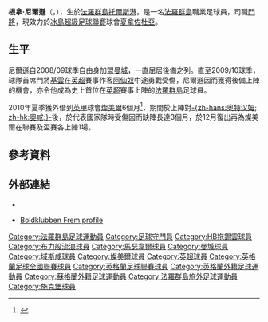 {{noteTA|G1=uefa|G2=英超
|T=zh-hans:贡纳尔·尼尔森;zh-hk:根拿·尼爾遜;zh-tw:貢納爾·尼爾森;
|1=zh-hans:尼尔森;zh-hk:尼爾遜;zh-tw:尼爾森;
|2=zh-hans:贡纳尔;zh-hk:根拿;zh-tw:貢納爾;
|3=zh-hans:特兰米尔; zh-hk:燦美爾;
}}
{{Football player infobox
| playername          = 根拿·尼爾遜<br />''Gunnar Nielsen''
| image               = File:FIFA WC-qualification 2014 - Austria vs Faroe Islands 2013-03-22 - Gunnar Nielsen 02.jpg
| image_size          = 220 px
| fullname            = Gunnar Nielsen
| nickname            = 
| dateofbirth         = {{birth date and age|1986|10|7}}
| cityofbirth         = [[托爾斯港|托爾斯港]]
| countryofbirth      = [[法羅群島|法羅群島]]
| height              = {{height|m=1.91}}
| currentclub = [[哈夫納夫約杜爾體操俱樂部|夏拿佐杜亞]]
| clubnumber = 1
| position = [[守門員|守門員]]
| youthyears1 = 
| youthclubs1 = [[HB拖錫雲|HB]]
| years1 = {{0|0000}}–2004
| clubs1 = [[HB拖錫雲|HB]]
| caps1 = 0
| goals1 = 0
| years2 = 2004–2007
| clubs2 = [[前進足球會|前進]]
| caps2 = 16
| goals2 = 0
| years3 = 2007–2009
| clubs3 = [[布力般流浪足球會|布力般流浪]]
| caps3 = 0
| goals3 = 0
| years4 = 2008
| clubs4 = → [[馬瑟韋爾足球會|馬瑟韋爾]] (外借)
| caps4 = 0
| goals4 = 0
| years5 = 2009–2012
| clubs5 = [[曼徹斯特城足球會|曼城]]
| caps5 = 1
| goals5 = 0
| years6 = 2009
| clubs6 = → [[域斯咸足球會|域斯咸]] (外借)
| caps6 = 4
| goals6 = 0
| years7 = 2010–2011
| clubs7 = → [[燦美爾流浪足球會|燦美爾]] (外借)
| caps7 = 2
| goals7 = 0
| years8 = 2013
| clubs8 = [[施克堡體育協會|施克堡]]
| caps8 = 8
| goals8 = 0
| years9 = 2013–2015
| clubs9 = [[馬瑟韋爾足球會|馬瑟韋爾]]
| caps9 = 19
| goals9 = 0
| years10 = 2015
| clubs10 = [[Stjarnan|Stjarnan]]
| caps10 = 20
| goals10 = 0
| years11 = 2016–
| clubs11 = [[哈夫納夫約杜爾體操俱樂部|夏拿佐杜亞]]
| caps11 = 68
| goals11 = 0
| nationalyears1 = 2001–2002
| nationalyears2 = 2002–2004
| nationalyears3 = 2007–2008
| nationalyears4 = 2009–
| nationalteam1 = [[法羅群島17歲以下國家足球隊|法羅群島U17]]
| nationalteam2 = [[法羅群島19歲以下國家足球隊|法羅群島U19]]
| nationalteam3 = [[法羅群島21歲以下國家足球隊|法羅群島U21]]
| nationalteam4 = [[法羅群島足球代表隊|法羅群島]]
| nationalcaps1 = 13
| nationalcaps2 = 8
| nationalcaps3 = 10
| nationalcaps4 = 57
| nationalgoals1 = 0
| nationalgoals2 = 0
| nationalgoals3 = 0
| nationalgoals4 = 0
| club-update = 00:10, 19 May 2019 (UTC)
| nationalteam-update = 00:10, 18 June 2018 (UTC)
}}
'''根拿·尼爾遜'''（{{lang-da|Gunnar Nielsen}}，{{bd|1986年|10月7日|catidx=Nielsen, Gunnar}}），生於[[法羅群島|法羅群島]][[托爾斯港|托爾斯港]]，是一名[[法羅群島|法羅群島]]職業足球員，司職[[門將|門將]]，現效力於[[冰島超級足球聯賽|冰島超級足球聯賽]]球會[[哈夫納夫約杜爾體操俱樂部|夏拿佐杜亞]]。

== 生平 ==
尼爾遜自2008/09球季自由身加盟[[曼城足球俱乐部|曼城]]，一直屈居後備之列。直至2009/10球季，球隊首席門將[[基雲|基雲]]在[[英超|英超]]賽事作客[[阿仙奴|阿仙奴]]中途勇戰受傷，尼爾遜因而獲得後備上陣的機會，亦令他成為史上首位在[[英超|英超]]賽事上陣的[[法羅群島|法羅群島]]足球員。

2010年夏季獲外借到[[英甲|英甲]]球會[[特兰米尔流浪者足球俱乐部|燦美爾]]6個月<ref>{{cite news |language=en |url=http://news.bbc.co.uk/sport2/hi/football/teams/t/tranmere_rovers/8843004.stm |title=Tranmere Rovers bring in keeper Gunnar Nielsen |publisher=[[BBC|BBC]] Sport |date=2010-07-22 |accessdate=2010-07-29 |archive-date=2010-08-24 |archive-url=https://web.archive.org/web/20100824155837/http://news.bbc.co.uk/sport2/hi/football/teams/t/tranmere_rovers/8843004.stm |dead-url=no }}</ref>，期間於上陣對[[奥尔德姆足球俱乐部|-{zh-hans:奥特汉姆; zh-hk:奧咸;}-]]後，於代表國家隊時受傷因而缺陣長達3個月，於12月復出再為燦美爾在聯賽及盃賽各上陣1場。

== 參考資料 ==
{{reflist}}

== 外部連結 ==
* {{soccerbase|id=46582|name=Gunnar Nielsen}}
* {{da icon}} [http://www.bkfrem.dk/default.asp?id=19&spillerid=46&todo=arkiv Boldklubben Frem profile]{{Wayback|url=http://www.bkfrem.dk/default.asp?id=19&spillerid=46&todo=arkiv |date=20070929090901 }}

{{DEFAULTSORT:Nielsen, Gunnar}}
[[Category:法羅群島足球運動員|Category:法羅群島足球運動員]]
[[Category:足球守門員|Category:足球守門員]]
[[Category:HB拖錫雲球員|Category:HB拖錫雲球員]]
[[Category:布力般流浪球員|Category:布力般流浪球員]]
[[Category:馬瑟韋爾球員|Category:馬瑟韋爾球員]]
[[Category:曼城球員|Category:曼城球員]]
[[Category:域斯咸球員|Category:域斯咸球員]]
[[Category:燦美爾球員|Category:燦美爾球員]]
[[Category:英超球員|Category:英超球員]]
[[Category:英格蘭足球全國聯賽球員|Category:英格蘭足球全國聯賽球員]]
[[Category:英格蘭足球聯賽球員|Category:英格蘭足球聯賽球員]]
[[Category:英格蘭外籍足球運動員|Category:英格蘭外籍足球運動員]]
[[Category:蘇格蘭外籍足球運動員|Category:蘇格蘭外籍足球運動員]]
[[Category:法羅群島旅外足球運動員|Category:法羅群島旅外足球運動員]]
[[Category:施克堡球員|Category:施克堡球員]]